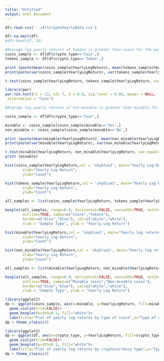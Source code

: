 ```yaml
---
title: "Untitled"
output: html_document
---
```


```r
df<-read.csv('../AllCryptoYearlyData.csv')

df<-na.omit(df)
#df<-head(df, 20)
```

```r
#Average log yearly returns of tokens is greater than coins for the year 2019-2020
coins_sample <- df[df$crypto_type=='Coin',]
tokens_sample <- df[df$crypto_type=='Token',]

print (paste(mean(coins_sample$YearlyLogReturn), mean(tokens_sample$YearlyLogReturn)))
print(paste(var(coins_sample$YearlyLogReturn), var(tokens_sample$YearlyLogReturn)))

t.test(coins_sample$YearlyLogReturn, tokens_sample$YearlyLogReturn, var.equal=TRUE, alternative='less' )
```
```r
library(pwr)
pwr.t2n.test(n1 = 13, n2= 7, d = 0.8, sig.level = 0.05, power = NULL,
 alternative = "less")
```

```r
#Average log yearly returns of non-minable is greater than minable for the year 2019-2020

coins_sample <- df[df$crypto_type=='Coin',]

minable <- coins_sample[coins_sample$minable=='Yes',]
non_minable <- coins_sample[coins_sample$minable=='No',]

print (paste(mean(minable$YearlyLogReturn), mean(non_minable$YearlyLogReturn)))
print(paste(var(minable$YearlyLogReturn), var(non_minable$YearlyLogReturn)))

t.test(minable$YearlyLogReturn, non_minable$YearlyLogReturn, var.equal=TRUE, alternative='greater' )
print (minable)
```


```r
hist(coins_sample$YearlyLogReturn,col = 'skyblue3', main="Yearly Log Returns distribution for Coins",
        xlab="Yearly Log Return",
        ylab="Count")
```


```r
hist(tokens_sample$YearlyLogReturn,col = 'skyblue3', main="Yearly Log Returns distribution for Tokens",
        xlab="Yearly Log Return",
        ylab="Count")
```

```r
all_samples <- list(coins_sample$YearlyLogReturn, tokens_sample$YearlyLogReturn)

boxplot(all_samples, range=0.0, horizontal=FALSE, varwidth=TRUE, notch=FALSE,
        outline=TRUE, names=c("Coins","Tokens"), 
        border=c("blue","blue"), col=c("white","white"),
        xlab = "Sample Type", ylab = "Yearly Log Return")

```

```r
hist(minable$YearlyLogReturn,col = 'skyblue3', main="Yearly log returns distribution for minable coins",
        xlab="Yearly Log Return",
        ylab="Count")
```

```r
hist(non_minable$YearlyLogReturn,col = 'skyblue3', main="Yearly log returns distribution for non-minable coins",
        xlab="Yearly Log Return",
        ylab="Count")
```

```r
all_samples <- list(minable$YearlyLogReturn, non_minable$YearlyLogReturn)

boxplot(all_samples, range=0.0, horizontal=FALSE, varwidth=TRUE, notch=FALSE,
        outline=TRUE, names=c("Minable coins","Non-minable coins"), 
        border=c("blue","blue"), col=c("white","white"),
        xlab = "Sample Type", ylab = "Yearly Log Return")

```

```r
library(ggplot2)
dp <- ggplot(coins_sample, aes(x=minable, y=YearlyLogReturn, fill=minable)) + 
  geom_violin(trim=FALSE)+
  geom_boxplot(width=0.1, fill="white")+
  labs(title="Plot of yearly log returns by type of coins",x="Type of coins (Minable)", y = "Yearly Log Return")
dp + theme_classic()
```

```r
library(ggplot2)
dp <- ggplot(df, aes(x=crypto_type, y=YearlyLogReturn, fill=crypto_type)) + 
  geom_violin(trim=FALSE)+
  geom_boxplot(width=0.1, fill="white")+
  labs(title="Plot of yearly log returns by cryptocurrency type",x="Type of cryptocurrency", y = "Yearly Log Return")
dp + theme_classic()
```
